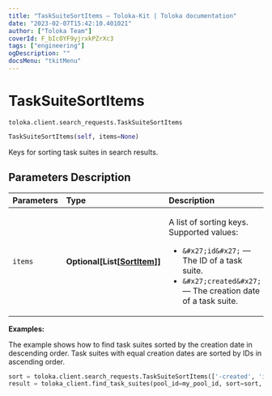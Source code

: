 ```yaml
---
title: "TaskSuiteSortItems — Toloka-Kit | Toloka documentation"
date: "2023-02-07T15:42:10.401021"
author: ["Toloka Team"]
coverId: F_bIcOYF9yjrxkPZrXc3
tags: ["engineering"]
ogDescription: ""
docsMenu: "tkitMenu"
---
```


# TaskSuiteSortItems
`toloka.client.search_requests.TaskSuiteSortItems`

```python
TaskSuiteSortItems(self, items=None)
```

Keys for sorting task suites in search results.

## Parameters Description

| Parameters | Type | Description |
| :----------| :----| :-----------|
`items`|**Optional\[List\[[SortItem](/docs/toloka-kit/reference/toloka.client.search_requests.TaskSuiteSortItems.SortItem)\]\]**|<p>A list of sorting keys. Supported values:</p> <ul> <li>`&#x27;id&#x27;` — The ID of a task suite.</li> <li>`&#x27;created&#x27;` — The creation date of a task suite.</li> </ul>

**Examples:**

The example shows how to find task suites sorted by the creation date in descending order. Task suites with equal creation dates are sorted by IDs in ascending order.

```python
sort = toloka.client.search_requests.TaskSuiteSortItems(['-created', 'id'])
result = toloka_client.find_task_suites(pool_id=my_pool_id, sort=sort, limit=10)
```
